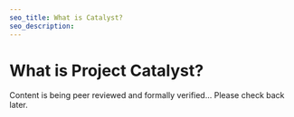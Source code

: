 ```yaml
---
seo_title: What is Catalyst?
seo_description: 
---
```


# What is Project Catalyst?

Content is being peer reviewed and formally verified... Please check back later. 